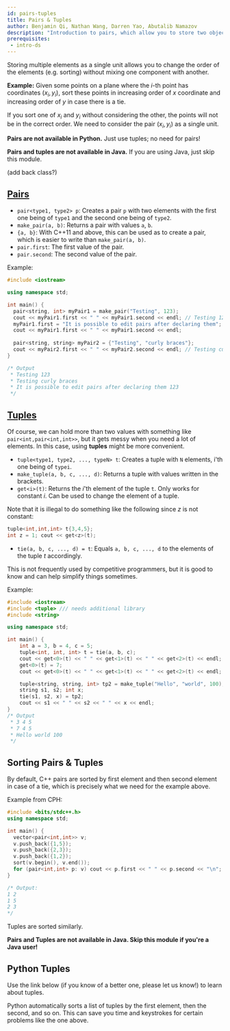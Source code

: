 ```yaml
---
id: pairs-tuples
title: Pairs & Tuples
author: Benjamin Qi, Nathan Wang, Darren Yao, Abutalib Namazov
description: "Introduction to pairs, which allow you to store two objects (possibly of different types) as a single unit, as well as tuples, which are a generalization of pairs."
prerequisites:
 - intro-ds
---
```


Storing multiple elements as a single unit allows you to change the order of the elements (e.g. sorting) without mixing one component with another.

**Example:** Given some points on a plane where the $i$-th point has coordinates $(x_i,y_i)$, sort these points in increasing order of $x$ coordinate and increasing order of $y$ in case there is a tie.

If you sort one of $x_i$ and $y_i$ without considering the other, the points will not be in the correct order. We need to consider the pair $(x_i,y_i)$ as a single unit.

<LanguageSection>
<CPPSection />
<PySection>

<Warning title="Language Note">

**Pairs are not available in Python.** Just use tuples; no need for pairs!


</Warning>

<IncompleteSection />
</PySection>
<JavaSection>

<Warning title="Language Note">

**Pairs and tuples are not available in Java.** If you are using Java, just skip this module.

</Warning>

<IncompleteSection />

(add back class?)

</JavaSection>
</LanguageSection>

<LanguageSection>
<CPPSection>

## [Pairs](http://www.cplusplus.com/reference/utility/pair/pair/)

 - `pair<type1, type2> p`: Creates a pair `p` with two elements with the first one being of `type1` and the second one being of `type2`.
 - `make_pair(a, b)`: Returns a pair with values `a`, `b`.
 - `{a, b}`: With C++11 and above, this can be used as to create a pair, which is easier to write than `make_pair(a, b)`.
 - `pair.first`: The first value of the pair.
 - `pair.second`: The second value of the pair.

Example:

```cpp
#include <iostream>

using namespace std;

int main() {
  pair<string, int> myPair1 = make_pair("Testing", 123);
  cout << myPair1.first << " " << myPair1.second << endl; // Testing 123
  myPair1.first = "It is possible to edit pairs after declaring them";
  cout << myPair1.first << " " << myPair1.second << endl;
  
  pair<string, string> myPair2 = {"Testing", "curly braces"};
  cout << myPair2.first << " " << myPair2.second << endl; // Testing curly braces
}

/* Output
 * Testing 123
 * Testing curly braces
 * It is possible to edit pairs after declaring them 123
 */
```


## [Tuples](http://www.cplusplus.com/reference/tuple/)

Of course, we can hold more than two values with something like `pair<int,pair<int,int>>`, but it gets messy when you need a lot of elements. In this case, using **tuples** might be more convenient.

 - `tuple<type1, type2, ..., typeN> t`: Creates a tuple with `N` elements, i'th one being of `typei`.
 - `make_tuple(a, b, c, ..., d)`: Returns a tuple with values written in the brackets.
 - `get<i>(t)`: Returns the $i$'th element of the tuple `t`. Only works for constant $i$. Can be used to change the element of a tuple.

Note that it is illegal to do something like the following since $z$ is not constant:

```cpp
tuple<int,int,int> t{3,4,5};
int z = 1; cout << get<z>(t);
```

 - `tie(a, b, c, ..., d) = t`: Equals `a, b, c, ..., d` to the elements of the tuple $t$ accordingly.

This is not frequently used by competitive programmers, but it is good to know and can help simplify things sometimes. 

Example:

```cpp
#include <iostream>
#include <tuple> /// needs additional library
#include <string>

using namespace std;

int main() {
    int a = 3, b = 4, c = 5;
    tuple<int, int, int> t = tie(a, b, c);
    cout << get<0>(t) << " " << get<1>(t) << " " << get<2>(t) << endl;
    get<0>(t) = 7;
    cout << get<0>(t) << " " << get<1>(t) << " " << get<2>(t) << endl;

    tuple<string, string, int> tp2 = make_tuple("Hello", "world", 100);
    string s1, s2; int x;
    tie(s1, s2, x) = tp2;
    cout << s1 << " " << s2 << " " << x << endl;
}
/* Output
 * 3 4 5
 * 7 4 5
 * Hello world 100
 */
```

## Sorting Pairs & Tuples

<Resources>
  <Resource source="CPH" title="3.2 - Comparison Operators" starred></Resource>
</Resources>

By default, C++ pairs are sorted by first element and then second element in case of a tie, which is precisely what we need for the example above.

Example from CPH:

```cpp
#include <bits/stdc++.h>
using namespace std;

int main() {
  vector<pair<int,int>> v;
  v.push_back({1,5});
  v.push_back({2,3});
  v.push_back({1,2});
  sort(v.begin(), v.end());
  for (pair<int,int> p: v) cout << p.first << " " << p.second << "\n";
}

/* Output: 
1 2
1 5
2 3
*/
```

Tuples are sorted similarly.

</CPPSection>

<JavaSection>

**Pairs and Tuples are not available in Java. Skip this module if you're a Java user!**

</JavaSection>

<PySection>

## Python Tuples

Use the link below (if you know of a better one, please let us know!) to learn about tuples.

Python automatically sorts a list of tuples by the first element, then the second, and so on. This can save you time and keystrokes for certain problems like the one above.

<Resources>

<Resource source="Tutorialspoint" title="Python Tuples" url="https://www.tutorialspoint.com/python/python_tuples.htm" starred />

</Resources>

</PySection>

</LanguageSection>